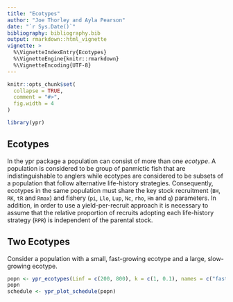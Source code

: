 ```yaml
---
title: "Ecotypes"
author: "Joe Thorley and Ayla Pearson"
date: "`r Sys.Date()`"
bibliography: bibliography.bib
output: rmarkdown::html_vignette
vignette: >
  %\VignetteIndexEntry{Ecotypes}
  %\VignetteEngine{knitr::rmarkdown}
  %\VignetteEncoding{UTF-8}
---
```


```r
knitr::opts_chunk$set(
  collapse = TRUE,
  comment = "#>",
  fig.width = 4
)
```


```r
library(ypr)
```

## Ecotypes

In the ypr package a population can consist of more than one *ecotype*.
A population is considered to be group of panmictic fish that are indistinguishable to anglers while ecotypes are considered to be subsets of a population that follow alternative life-history strategies.
Consequently, ecotypes in the same population must share the key stock recruitment (`BH`, `RK`, `tR` and `Rmax`) and fishery (`pi`, `Llo`, `Lup`, `Nc`, `rho`, `Hm` and `q`) parameters.
In addition, in order to use a yield-per-recruit approach it is necessary to assume that the relative proportion of recruits adopting each life-history strategy (`RPR`) is independent of the parental stock.

## Two Ecotypes

Consider a population with a small, fast-growing ecotype and a large, slow-growing ecotype.

```r
popn <- ypr_ecotypes(Linf = c(200, 800), k = c(1, 0.1), names = c("fast", "slow"))
popn
schedule <- ypr_plot_schedule(popn)
```

